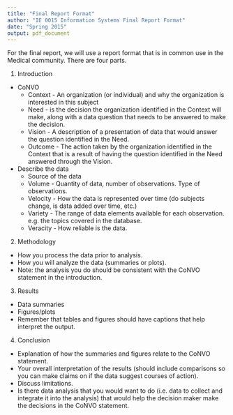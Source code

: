 ```yaml
---
title: "Final Report Format"
author: "IE 0015 Information Systems Final Report Format"
date: "Spring 2015"
output: pdf_document
---
```



For the final report, we will use a report format that is in common use in the Medical community.  There are four parts.  


1.  Introduction
  - CoNVO
    - Context - An organization (or individual) and why the organization is interested in this subject 
    -  Need - is the decision the organization identified in the Context will make, along with a data question that needs to be answered to make the decision.
    -  Vision - A description of a presentation of data that would answer the question identified in the Need.
    -  Outcome - The action taken by the organization identified in the Context that is a result of having the question identified in the Need answered through the Vision.
  - Describe the data
    -  Source of the data
    -  Volume - Quantity of data, number of observations. Type of observations.
    -  Velocity - How the data is represented over time (do subjects change, is data added over time, etc.)
    -  Variety - The range of data elements available for each observation. e.g. the topics covered in the database.
    -  Veracity - How reliable is the data.
    
2.  Methodology
  -  How you process the data prior to analysis.
  -  How you will analyze the data (summaries or plots).
  -  Note: the analysis you do should be consistent with the CoNVO statement in the introduction.
  
3.  Results
  -  Data summaries
  -  Figures/plots
  -  Remember that tables and figures should have captions that help interpret the output.

4.  Conclusion
  -  Explanation of how the summaries and figures relate to the CoNVO statement.
  -  Your overall interpretation of the results (should include comparisons so you can make claims on if the data suggest courses of action).
  -  Discuss limitations.
  -  Is there data analysis that you would want to do (i.e. data to collect and integrate it into the analysis) that would help the decision maker make the decisions in the CoNVO statement.
